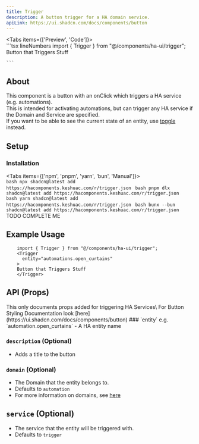 ```yaml
---
title: Trigger
description: A button trigger for a HA domain service.
apiLink: https://ui.shadcn.com/docs/components/button
---
```



<Tabs items={['Preview', 'Code']}>
  <Tab value="Preview">    
    <TriggerPreview />
  </Tab>
  <Tab value="Code">
    ```tsx lineNumbers
      import { Trigger } from "@/components/ha-ui/trigger";
      <Trigger
        entity="domain.service"  
        description="Button that Triggers Stuff"
      >
        Button that Triggers Stuff
      </Trigger>
      
    ```
  </Tab>
</Tabs>

## About
This component is a button with an onClick which triggers a HA service (e.g. automations).\
This is intended for activating automations, but can trigger any HA service if the Domain and Service are specified.\
If you want to be able to see the current state of an entity, use [toggle](/docs/components/toggle) instead.


## Setup
### Installation
<Tabs items={['npm', 'pnpm', 'yarn', 'bun', 'Manual']}>
  <Tab value="npm">    
    ```bash
    npx shadcn@latest add https://hacomponents.keshuac.com/r/trigger.json
    ```
  </Tab>
  <Tab value="pnpm">
    ```bash
    pnpm dlx shadcn@latest add https://hacomponents.keshuac.com/r/trigger.json
    ```
  </Tab>
  <Tab value="yarn">
    ```bash
    yarn shadcn@latest add https://hacomponents.keshuac.com/r/trigger.json
    ```
  </Tab>
  <Tab value="bun">
    ```bash
    bunx --bun shadcn@latest add https://hacomponents.keshuac.com/r/trigger.json
    ```
  </Tab>
  <Tab value="Manual">
      TODO COMPLETE ME
  </Tab>
</Tabs>

## Example Usage
```tsx lineNumbers
    import { Trigger } from "@/components/ha-ui/trigger";
    <Trigger
      entity="automations.open_curtains"  
    >
    Button that Triggers Stuff
    </Trigger>
```

## API (Props)
<Callout >
    This only documents props added for triggering HA Services\
    For Button Styling Documentation look [here](https://ui.shadcn.com/docs/components/button)

</Callout>
### `entity`
e.g. `automation.open_curtains`
- A HA entity name

### `description` (Optional)
- Adds a title to the button

### `domain` (Optional)
- The Domain that the entity belongs to.
- Defaults to `automation`
- For more information on domains, see [here](https://www.home-assistant.io/docs/configuration/entities_domains/#domains)

## `service` (Optional)
- The service that the entity will be triggered with.
- Defaults to `trigger`
